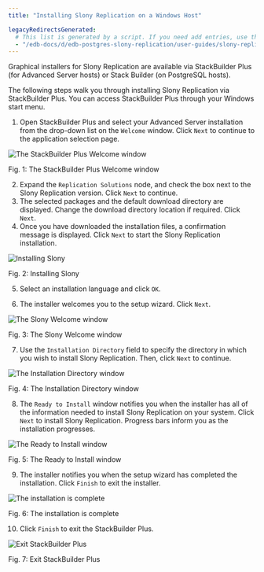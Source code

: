 ```yaml
---
title: "Installing Slony Replication on a Windows Host"

legacyRedirectsGenerated:
  # This list is generated by a script. If you need add entries, use the `legacyRedirects` key.
  - "/edb-docs/d/edb-postgres-slony-replication/user-guides/slony-replication-guide/1.0/installing_slony_on_a_windows_host.html"
---
```


<div id="using_the_graphical_installer" class="registered_link"></div>

Graphical installers for Slony Replication are available via StackBuilder Plus (for Advanced Server hosts) or Stack Builder (on PostgreSQL hosts).

The following steps walk you through installing Slony Replication via StackBuilder Plus. You can access StackBuilder Plus through your Windows start menu.

1.  Open StackBuilder Plus and select your Advanced Server installation from the drop-down list on the `Welcome` window. Click `Next` to continue to the application selection page.

![The StackBuilder Plus Welcome window](../images/slony_welcome1.png)

Fig. 1: The StackBuilder Plus Welcome window

2.  Expand the `Replication Solutions` node, and check the box next to the Slony Replication version. Click `Next` to continue.
3.  The selected packages and the default download directory are displayed. Change the download directory location if required. Click `Next`.
4.  Once you have downloaded the installation files, a confirmation message is displayed. Click `Next` to start the Slony Replication installation.

![Installing Slony](../images/sbp_start_installation.png)

Fig. 2: Installing Slony

5.  Select an installation language and click `OK`.

6.  The installer welcomes you to the setup wizard. Click `Next`.

![The Slony Welcome window](../images/slony_setup5.png)

Fig. 3: The Slony Welcome window

7.  Use the `Installation Directory` field to specify the directory in which you wish to install Slony Replication. Then, click `Next` to continue.

![The Installation Directory window](../images/slony_installation_directory.png)

Fig. 4: The Installation Directory window

8.  The `Ready to Install` window notifies you when the installer has all of the information needed to install Slony Replication on your system. Click `Next` to install Slony Replication. Progress bars inform you as the installation progresses.

![The Ready to Install window](../images/slony_ready_to_install.png)

Fig. 5: The Ready to Install window

9.  The installer notifies you when the setup wizard has completed the installation. Click `Finish` to exit the installer.

![The installation is complete](../images/slony_setup_complete9.png)

Fig. 6: The installation is complete

10. Click `Finish` to exit the StackBuilder Plus.

![Exit StackBuilder Plus](../images/sbp_installation_complete.png)

Fig. 7: Exit StackBuilder Plus
